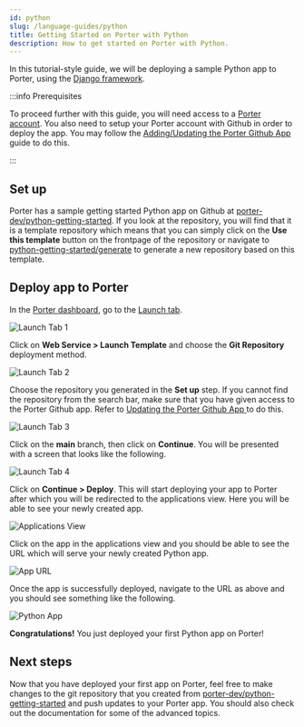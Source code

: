 ```yaml
---
id: python
slug: /language-guides/python
title: Getting Started on Porter with Python
description: How to get started on Porter with Python.
---
```


In this tutorial-style guide, we will be deploying a sample Python app to Porter, using the [Django framework](https://www.djangoproject.com).

:::info Prerequisites

To proceed further with this guide, you will need access to a [Porter account](https://dashboard.getporter.dev/register). You also need to setup your Porter account with Github in order to deploy the app. You may follow the [Adding/Updating the Porter Github App](/deploying-applications/deploying-from-github/adding-updating-gh-app#adding-the-porter-github-app) guide to do this.

:::

## Set up

Porter has a sample getting started Python app on Github at [porter-dev/python-getting-started](https://github.com/porter-dev/python-getting-started). If you look at the repository, you will find that it is a template repository which means that you can simply click on the **Use this template** button on the frontpage of the repository or navigate to [python-getting-started/generate](https://github.com/porter-dev/python-getting-started/generate) to generate a new repository based on this template.

## Deploy app to Porter

In the [Porter dashboard](https://dashboard.getporter.dev), go to the [Launch tab](https://dashboard.getporter.dev/launch).

![Launch Tab 1](https://user-images.githubusercontent.com/1763885/149333840-8da415a4-99fb-4613-98dc-24eab1dfeec2.png "Launch Tab - Choose a template")

Click on **Web Service > Launch Template** and choose the **Git Repository** deployment method.

![Launch Tab 2](https://user-images.githubusercontent.com/1763885/149333842-7bf07ec6-8ab1-4fc3-adf2-ff39ac61043e.png "Launch Tab - Choose deployment method")

Choose the repository you generated in the **Set up** step. If you cannot find the repository from the search bar, make sure that you have given access to the Porter Github app. Refer to [Updating the Porter Github App
](/deploying-applications/deploying-from-github/adding-updating-gh-app#updating-the-porter-github-app) to do this.

![Launch Tab 3](https://user-images.githubusercontent.com/1763885/149333884-ce0bccda-3605-44cc-8775-e4ed8f9e4f1a.png "Launch Tab - Choose git repository")

Click on the **main** branch, then click on **Continue**. You will be presented with a screen that looks like the following.

![Launch Tab 4](https://user-images.githubusercontent.com/1763885/149333886-ebaa6d80-0212-4334-8836-075cdbc625ce.png "Launch Tab - Deployment information")

Click on **Continue > Deploy**. This will start deploying your app to Porter after which you will be redirected to the applications view. Here you will be able to see your newly created app.

![Applications View](https://user-images.githubusercontent.com/1763885/149333883-ca4bcbb9-148c-48cf-81a3-0f1e267a7b2d.png "Applications Tab - Newly created app")

Click on the app in the applications view and you should be able to see the URL which will serve your newly created Python app.

![App URL](https://user-images.githubusercontent.com/1763885/149333873-a00f3dcb-a285-475d-ad07-4875cb07f075.png "Newly created app")

Once the app is successfully deployed, navigate to the URL as above and you should see something like the following.

![Python App](https://user-images.githubusercontent.com/1763885/149333880-9e7699b7-b4b2-4bd8-b6d0-f89cd98cd58c.png "Successfully deployed Python app")

**Congratulations!** You just deployed your first Python app on Porter!

## Next steps

Now that you have deployed your first app on Porter, feel free to make changes to the git repository that you created from [porter-dev/python-getting-started](https://github.com/porter-dev/python-getting-started) and push updates to your Porter app. You should also check out the documentation for some of the advanced topics.
